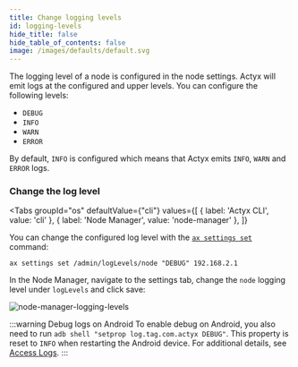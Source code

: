 ```yaml
---
title: Change logging levels
id: logging-levels
hide_title: false
hide_table_of_contents: false
image: /images/defaults/default.svg
---
```


The logging level of a node is configured in the node settings. Actyx will emit logs at the configured and upper levels. You can configure the following levels:

- `DEBUG`
- `INFO`
- `WARN`
- `ERROR`

By default, `INFO` is configured which means that Actyx emits `INFO`, `WARN` and `ERROR` logs.

### Change the log level


<Tabs
  groupId="os"
  defaultValue={"cli"}
  values={[
    { label: 'Actyx CLI', value: 'cli' },
    { label: 'Node Manager', value: 'node-manager' },
  ]}
>


<TabItem value="cli">


You can change the configured log level with the [`ax settings set`](../../reference/cli/settings/set.md) command:

```text
ax settings set /admin/logLevels/node "DEBUG" 192.168.2.1
```

</TabItem>
<TabItem value="node-manager">


In the Node Manager, navigate to the settings tab, change the `node` logging level under `logLevels` and click save:

![node-manager-logging-levels](/images/how-to/monitoring-debugging/node-manager-logging-level.png)

</TabItem>
</Tabs>

:::warning Debug logs on Android
To enable debug on Android, you also need to run `adb shell "setprop log.tag.com.actyx DEBUG"`. 
This property is reset to `INFO` when restarting the Android device.
For additional details, see [Access Logs](./access-logs.mdx).
:::
